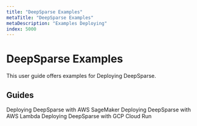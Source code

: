 ```yaml
---
title: "DeepSparse Examples"
metaTitle: "DeepSparse Examples"
metaDescription: "Examples Deploying"
index: 5000
---
```


# DeepSparse Examples

This user guide offers examples for Deploying DeepSparse.

## Guides

<LinkCards>
  <LinkCard href="./aws-sagemaker" heading="AWS SageMaker">
    Deploying DeepSparse with AWS SageMaker
  </LinkCard>

  <LinkCard href="./aws-lambda" heading="AWS Lambda">
    Deploying DeepSparse with AWS Lambda
  </LinkCard>

  <LinkCard href="./google-cloud-run" heading="Google Cloud Run">
    Deploying DeepSparse with GCP Cloud Run
  </LinkCard>

</LinkCards>